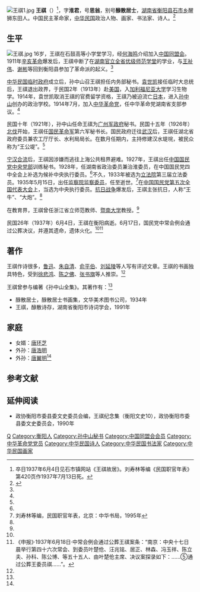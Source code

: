 {{expand|time=2013-06-13T06:03:44+00:00}}
[[File:王祺1.jpg|thumb]]
'''王祺'''（{{bd|1890年||1937年|6月4日}}）<ref>卒日1937年6月4日见石市镇网站《王祺故居》。刘寿林等编《民国职官年表》第420页作1937年7月13日死。</ref>，字'''淮君'''，号'''思翁'''，别号'''醁散居士'''，[[湖南省|湖南省]][[衡阳县|衡阳县]][[石市镇|石市乡]]醒狮东田人。中国民主革命家，[[中华民国|中华民国]]政治人物、画家、书法家、诗人。<ref name=wqgj>{{Cite web |url=http://xz.hyxnews.com/ss/content.asp?id=115 |title=王祺故居，石市镇，2012-08-16 |accessdate=2013-06-13 |archive-date=2014-08-26 |archive-url=https://web.archive.org/web/20140826043419/http://xz.hyxnews.com/ss/content.asp?id=115 |dead-url=no }}</ref>

==生平==
[[File:王祺.jpg|thumb]]
16岁，王祺在石鼓高等小学堂学习，经[[何海鸣|何海鸣]]介绍加入[[中国同盟会|中国同盟会]]。1911年[[辛亥革命|辛亥革命]]爆发后，王祺中断了在[[湖南官立全省优级师范学堂|湖南官立全省优级师范学堂]]的学业，与[[王祉伟|王祉伟]]、[[谢彬|谢彬]]等回到衡阳县参加了革命派的起义。<ref name=wqgj/>

[[南京临时政府|中华民国临时政府]]成立后，孙中山召王祺担任内务部秘书。[[袁世凯|袁世凯]]接任临时大总统后，王祺退出政界，于民国2年（1913年）赴[[美国|美国]]，入[[加利福尼亚大学|加利福尼亚大学]]学习生物学。1914年，袁世凯取消王祺的官费留学资格，王祺乃被迫流亡[[日本|日本]]，进入[[孙中山|孙中山]]创办的政治学校。1914年7月，加入[[中华革命党|中华革命党]]，任中华革命党湖南省支部参议。<ref name=wqgj/>

民国十年（1921年），孙中山任命王祺为[[护法军政府|广州军政府]]秘书。民国十五年（1926年）[[北伐|北伐]]开始，王祺任[[国民革命军|国民革命军]]第六军秘书长。国民政府迁往[[武汉|武汉]]后，王祺任湖北省政府委员兼农工厅厅长、水利局局长。在数月任期内，主持修建汉水堤垸，被民众称为“王公堤”。<ref name=wqgj/>

[[宁汉合流|宁汉合流]]后，王祺因涉嫌而逃往上海公共租界避难。1927年，王祺出任[[中国国民党中央党部|中国国民党中央党部]]训练秘书。1928年，任湖南省政治委员兼治淮委员，在中国国民党四中全会上补选为候补中央执行委员。<ref name=wqgj/>不久，1933年被选为[[立法院|立法院]]第三届立法委员。1935年5月15日，出任[[监察院|监察院]][[监察委员|监察委员]]，任至逝世。<ref>刘寿林等编，民国职官年表，北京：中华书局，1995年</ref>在[[中国国民党第五次全国代表大会|中国国民党第五次全国代表大会]]上，当选为中央执行委员。[[抗日战争|抗日战争]]爆发后，王祺主张抗日，人称“王牛”、“大炮”。<ref name=wqgj/>

在教育界，王祺曾任浙江省立师范教师、[[暨南大学|暨南大学]]教授。<ref name=wqgj/>

民国26年（1937年）6月4日，王祺在衡阳病逝。6月17日，国民党中常会例会通过公葬决议，并遵其遗命，遗体火化。<ref name=wqgj/><ref>《申报》·1937年6月18日·中常会例会通过公葬王祺案条：“南京：中央十七日晨举行第四十六次常会、到委员叶楚伧、汪兆铭、居正、林森、冯玉祥、陈立夫、孙科、陈公博、等五十五人、由叶楚伧主席、决议案探录如下：……⑤通过公葬王委员祺……”。</ref>

==著作==
王祺作诗很多，[[鲁迅|鲁迅]]、[[朱自清|朱自清]]、[[俞平伯|俞平伯]]、[[刘延陵|刘延陵]]等人写有评述文章。王祺的书画独具特色，受到[[徐悲鸿|徐悲鸿]]、[[陈之佛|陈之佛]]、[[张书旗|张书旗]]等人推崇。<ref name=wqgj/>

王祺曾参与编著《孙中山全集》。其著作有：<ref name=wqgj/>
*醁散居士，醁散居士书画集，文华美术图书公司，1934年
*王祺，醁散诗存，湖南省衡阳市诗词学会，1991年

==家庭==
*女婿：[[唐环芝|唐环芝]]
*外孙：[[唐浩明|唐浩明]]
*外孙：[[唐翼明|唐翼明]]<ref name=wqgj/>

==参考文献==
{{reflist}}

==延伸阅读==
*政协衡阳市委县委文史委员会编，王祺纪念集（衡阳文史10），政协衡阳市委县委文史委员会，1990年

{{行憲前監察委員}}
{{第3屆中華民國訓政時期立法委員名單}}
{{DEFAULTSORT:Wang王}}
[[Category:王姓|Q]]
[[Category:衡阳人|Category:衡阳人]]
[[Category:孙中山秘书|Category:孙中山秘书]]
[[Category:中国同盟会会员|Category:中国同盟会会员]]
[[Category:中华革命党党员|Category:中华革命党党员]]
[[Category:中华民国诗人|Category:中华民国诗人]]
[[Category:中华民国书法家|Category:中华民国书法家]]
[[Category:中华民国画家|Category:中华民国画家]]